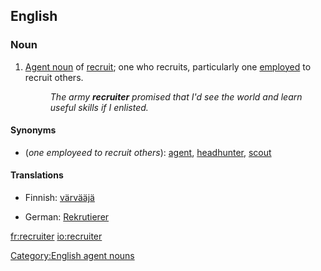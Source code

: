 ==English==

===Noun===
{{en-noun}}

# [[agent noun|Agent noun]] of [[recruit]]; one who recruits, particularly one [[employ]]ed to recruit others.
#: ''The army '''recruiter''' promised that I'd see the world and learn useful skills if I enlisted.''

====Synonyms====
* (''one employeed to recruit others''): [[agent]], [[headhunter]], [[scout]]

====Translations====
{{trans-top|one employed to recruit others}}
* Finnish: [[värvääjä]]
{{trans-mid}}
* German: [[Rekrutierer]] {{m}}
{{trans-bottom}}

[[Category:English agent nouns]]

[[fr:recruiter]]
[[io:recruiter]]